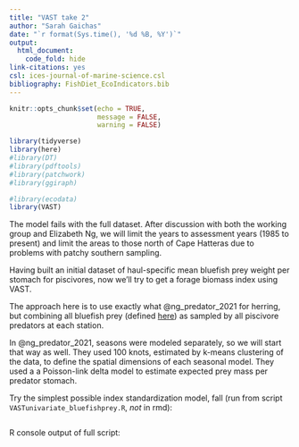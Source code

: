 ```yaml
---
title: "VAST take 2"
author: "Sarah Gaichas"
date: "`r format(Sys.time(), '%d %B, %Y')`"
output:
  html_document:
    code_fold: hide
link-citations: yes
csl: ices-journal-of-marine-science.csl
bibliography: FishDiet_EcoIndicators.bib
---
```


```r
knitr::opts_chunk$set(echo = TRUE,
                      message = FALSE,
                      warning = FALSE)

library(tidyverse)
library(here)
#library(DT)
#library(pdftools)
#library(patchwork)
#library(ggiraph)

#library(ecodata)
library(VAST)
```

The model fails with the full dataset. After discussion with both the working group and Elizabeth Ng, we will limit the years to assessment years (1985 to present) and limit the areas to those north of Cape Hatteras due to problems with patchy southern sampling.

Having built an initial dataset of haul-specific mean bluefish prey weight per stomach for piscivores, now we'll try to get a forage biomass index using VAST.

The approach here is to use exactly what @ng_predator_2021 for herring, but combining all bluefish prey (defined [here](https://sgaichas.github.io/bluefishdiet/PreyAggs.html)) as sampled by all piscivore predators at each station.

In @ng_predator_2021, seasons were modeled separately, so we will start that way as well. They used 100 knots, estimated by k-means clustering of the data, to define the spatial dimensions of each seasonal model. They used a a Poisson-link delta model to estimate expected prey mass per predator stomach.  

Try the simplest possible index standardization model, fall (run from script `VASTunivariate_bluefishprey.R`, *not* in rmd):

```r
```

R console output of full script:
```

```